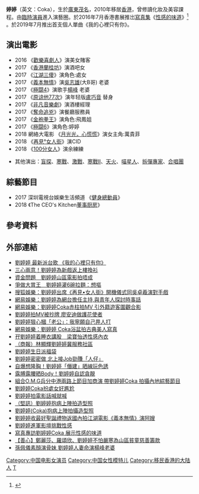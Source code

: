 {{orphan|time=2017-01-18T04:40:14+00:00}}
{{藝人
|姓名 = 刘婷婷
|類型 = 女演员
|圖片 = 
|图片尺寸 = 
|图片简介 = 
|外文名 = 
|外文 =  
|羅馬拼音 = 
|英文名 = Coka 
|暱稱 = 婷婷
|其他藝名 = 
|國籍 = {{PRC}}
|民族 = 
|籍貫 = 
|出生日期 = 9月29日
|出生地點 = {{PRC}}[[廣東省|廣東省]][[茂名市|茂名市]]
|逝世日期 = 
|逝世地點 = 
|職業 = [[演員|演員]]、[[模特|模特]]
|語言 = [[普通話|國語]]、[[粵語|粵語]]
|出道作 = 
|出道日期 = 
|代表作 =
|活躍年代 = 
|唱片公司 =
|經紀公司 =
|網站 = [http://www.artist-hk.com/shop/view.php?sid=13 劉婷婷]
|相關團體 = 
|獎項 = 
|IMDb =
}}

'''婷婷'''（英文：Coka），生於[[廣東|廣東]][[茂名|茂名]]，2010年移居[[香港|香港]]，曾修讀化妝及美容課程。由[[臨時演員|臨時演員]]進入演藝圈。於2016年7月香港書展推岀[[寫真集|寫真集]]《[[性感的味道|性感的味道]]》<ref>{{Cite web |url=http://hk.on.cc/hk/bkn/cnt/entertainment/20160725/bkn-20160725190933346-0725_00862_001.html |title=劉婷婷推出復古寫真圓心願 |accessdate=2017-01-18 |archive-date=2017-01-18 |archive-url=https://web.archive.org/web/20170118222731/http://hk.on.cc/hk/bkn/cnt/entertainment/20160725/bkn-20160725190933346-0725_00862_001.html |dead-url=no }}</ref> 。於2019年7月推出首支個人單曲《我的心裡只有你》。

==演出電影==
*2016 《[[歡樂喜劇人|歡樂喜劇人]]》演美女賭客
*2017 《[[香港蘭桂坊|香港蘭桂坊]]》演酒吧女
*2017 《[[江湖三傻|江湖三傻]]》演角色:處女
*2017 《[[義本無情|義本無情]]》演[[吳志雄|吳志雄]](大B哥) 老婆
*2017 《[[極闘4|極闘4]]》演歌手[[楊峰|楊峰]] 老婆
*2017 《[[原谅他77次|原谅他77次]]》演年轻版[[盧巧音|盧巧音]] 替身
*2017 《[[非凡音樂劇|非凡音樂劇]]》演酒樓經理
*2017 《[[奪命追兇|奪命追兇]]》演餐廳服務員
*2017 《[[金袍拳王|金袍拳王]]》演角色:飛鳳姐
*2017 《[[極闘6|極闘6]]》演角色:婷婷
*2018 網絡大電影 《[[月光光，心慌慌|月光光，心慌慌]]》演女主角:萬貴菲
*2018 《[[再見°女人街|再見°女人街]]》演CID
*2018 《[[100分女人|100分女人]]》演余練練

*其他演出：[[盲探|盲探]]、[[寒戰|寒戰]]、[[激戰_(電影)|激戰]]、[[寒戰II|寒戰II]]、[[天火|天火]]、[[喵星人_(電影)|喵星人]]、[[拆彈專家_(電影)|拆彈專家]]、[[合唱團_(電影)|合唱團]]

==綜藝節目==
*2017 深圳電視台娛樂生活頻道 《[[健身總動員|健身總動員]]》
*2018 《The CEO's Kitchen[[董事厨房|董事厨房]]》

==參考資料==
{{reflist}}

==外部連結==
* [https://www.stars-hk.com/?p=262573 劉婷婷 最新派台歌 《我的心裡只有你》]
* [https://hk.on.cc/hk/bkn/cnt/entertainment/20190323/bkn-20190323031734835-0323_00862_001.html 三心兩意！劉婷婷為新戲返上樓換衫] {{Wayback|url=https://hk.on.cc/hk/bkn/cnt/entertainment/20190323/bkn-20190323031734835-0323_00862_001.html |date=20190326040812 }}
* [https://hk.on.cc/hk/bkn/cnt/entertainment/20190226/bkn-20190226031437477-0226_00862_001.html 資金問題　劉婷婷山區電影拍唔成] {{Wayback|url=https://hk.on.cc/hk/bkn/cnt/entertainment/20190226/bkn-20190226031437477-0226_00862_001.html |date=20190226111153 }}
* [http://hk.on.cc/hk/bkn/cnt/entertainment/20180731/bkn-20180731020331803-0731_00862_001.html 爭做大胃王　劉婷婷灌6碗拉麵：想嘔] {{Wayback|url=http://hk.on.cc/hk/bkn/cnt/entertainment/20180731/bkn-20180731020331803-0731_00862_001.html |date=20180731062143 }} 
* [http://www.sohu.com/a/243259765_100110321 搜狐娛樂：劉婷婷出席《再見•女人街》開機儀式同吳卓羲演對手戲] {{Wayback|url=http://www.sohu.com/a/243259765_100110321 |date=20180731093139 }} 
* [http://ent.163.com/18/0621/22/DKRUQJ0J00034MUP.html 網易娛樂：劉婷婷為網台擔任主持,與青年人探討時事話] {{Wayback|url=http://ent.163.com/18/0621/22/DKRUQJ0J00034MUP.html |date=20180625132433 }}  
* [http://ent.163.com/18/0507/11/DH6VR1N400038793.html 網易娛樂：劉婷婷Coka赤柱拍MV 引外籍遊客圍觀合影] {{Wayback|url=http://ent.163.com/18/0507/11/DH6VR1N400038793.html |date=20180507153549 }}  
* [http://hk.on.cc/hk/bkn/cnt/entertainment/20180504/bkn-20180504153058805-0504_00862_001.html 劉婷婷拍MV被抄牌 廖安迪做護花使者] {{Wayback|url=http://hk.on.cc/hk/bkn/cnt/entertainment/20180504/bkn-20180504153058805-0504_00862_001.html |date=20180504155623 }} 
* [http://hk.on.cc/hk/bkn/cnt/entertainment/20180404/bkn-20180404041549571-0404_00862_001.html 劉婷婷狠心摑「老公」：我寧願自己畀人打] {{Wayback|url=http://hk.on.cc/hk/bkn/cnt/entertainment/20180404/bkn-20180404041549571-0404_00862_001.html |date=20180404200950 }}
* [http://ent.163.com/18/0107/16/D7IH5BNK000333J5.html 網易娛樂：劉婷婷 Coka浴盆拍古典美人寫真] {{Wayback|url=http://ent.163.com/18/0107/16/D7IH5BNK000333J5.html |date=20180507154101 }}  
* [http://hk.on.cc/hk/bkn/cnt/entertainment/20171120/bkn-20171120154910683-1120_00862_001.html 孖劉婷婷着睡衣講股　梁寶怡透性感內衣] 
* [http://www.hkcd.com/content/2017-11/01/content_1069685.html （商報）林顯輝劉婷婷冀服務社區] {{Wayback|url=http://www.hkcd.com/content/2017-11/01/content_1069685.html |date=20171107024532 }} 
* [https://www.singpao.com.hk/index.php?fi=news4&id=47903 劉婷婷生日派福袋] {{Wayback|url=https://www.singpao.com.hk/index.php?fi=news4&id=47903 |date=20171004085207 }} 
* [http://hk.on.cc/hk/bkn/cnt/entertainment/20170921/bkn-20170921041500456-0921_00862_001.html 劉婷婷密密做 北上接Job勁賺「人仔」] {{Wayback|url=http://hk.on.cc/hk/bkn/cnt/entertainment/20170921/bkn-20170921041500456-0921_00862_001.html |date=20170921144940 }} 
* [http://hk.on.cc/hk/bkn/cnt/entertainment/20170828/bkn-20170828163101996-0828_00862_001.html 自爆想隆胸！劉婷婷「僭建」晒線玩色誘] {{Wayback|url=http://hk.on.cc/hk/bkn/cnt/entertainment/20170828/bkn-20170828163101996-0828_00862_001.html |date=20180714162237 }} 
* [http://hk.on.cc/hk/bkn/cnt/entertainment/20170621/bkn-20170621041640786-0621_00862_001.html 露膊露腰晒Body！劉婷婷自認貪靚] {{Wayback|url=http://hk.on.cc/hk/bkn/cnt/entertainment/20170621/bkn-20170621041640786-0621_00862_001.html |date=20170724105519 }} 
*[https://hk.style.yahoo.com/%E7%B5%84%E5%90%88omg%E5%85%B5%E5%88%86%E4%B8%AD%E6%B8%AF%E5%85%A9%E8%B7%AF%E4%B8%8A%E7%AF%80%E7%9B%AE%E5%8A%A0%E5%95%86%E6%BC%94-%E5%B8%B6%E5%8A%89%E5%A9%B7%E5%A9%B7coka-%E6%8B%8D%E6%94%9D%E5%85%A7%E5%9C%B0%E7%B6%9C%E8%97%9D%E7%AF%80%E7%9B%AE-065554045.html 組合O.M.G兵分中港兩路上節目加商演 帶劉婷婷Coka 拍攝內地綜藝節目] {{Wayback|url=https://hk.style.yahoo.com/%E7%B5%84%E5%90%88omg%E5%85%B5%E5%88%86%E4%B8%AD%E6%B8%AF%E5%85%A9%E8%B7%AF%E4%B8%8A%E7%AF%80%E7%9B%AE%E5%8A%A0%E5%95%86%E6%BC%94-%E5%B8%B6%E5%8A%89%E5%A9%B7%E5%A9%B7coka-%E6%8B%8D%E6%94%9D%E5%85%A7%E5%9C%B0%E7%B6%9C%E8%97%9D%E7%AF%80%E7%9B%AE-065554045.html |date=20170518085232 }}
* [https://web.archive.org/web/20170328195939/http://a1c1.com.hk/c1/today?id=18957 劉婷婷Coka扮處女好尷尬]
* [http://www.yes-news.com/62492/劉婷婷拍電影話喊就喊 劉婷婷拍電影話喊就喊] {{Wayback|url=http://www.yes-news.com/62492/%E5%8A%89%E5%A9%B7%E5%A9%B7%E6%8B%8D%E9%9B%BB%E5%BD%B1%E8%A9%B1%E5%96%8A%E5%B0%B1%E5%96%8A |date=20170218064410 }}
* [http://kinliu.hk/blog/2015-07-19-14-16-51/36441-0ee2c99a592266397855fbde03036ba0 （堅訊）劉婷婷抱病上陣拍造型照]
* [http://www.stars-hk.com/?p=207680 劉婷婷(Coka)抱病上陣拍攝造型照]
* [http://www.stars-hk.com/?p=206551 劉婷婷收最好聖誕禮物返國內拍江湖電影《義本無情》演阿嫂]
* [http://www.stars-hk.com/?p=195194 劉婷婷進軍影壇挑戰性感]
* [http://www.stars-hk.com/?p=189778 寫真專訪劉婷婷Coka 展示性感的味道]
* [http://sina.com.hk/news/article/20170227/3/29/49/%E5%96%84%E5%BF%83-%E9%84%AD%E9%BA%97%E8%8E%8E%E7%BE%85%E9%A0%8C%E6%AC%A3%E5%8A%89%E5%A9%B7%E5%A9%B7%E4%B8%8D%E6%80%95%E5%9A%B4%E5%AF%92%E7%82%BA%E5%B1%B1%E5%8D%80%E8%B2%A7%E7%AB%A5%E6%85%88%E5%96%84%E7%B1%8C%E6%AC%BE-7005429.html 【善心】鄭麗莎、羅頌欣、劉婷婷不怕嚴寒為山區貧童慈善籌款] {{Wayback|url=http://sina.com.hk/news/article/20170227/3/29/49/%E5%96%84%E5%BF%83-%E9%84%AD%E9%BA%97%E8%8E%8E%E7%BE%85%E9%A0%8C%E6%AC%A3%E5%8A%89%E5%A9%B7%E5%A9%B7%E4%B8%8D%E6%80%95%E5%9A%B4%E5%AF%92%E7%82%BA%E5%B1%B1%E5%8D%80%E8%B2%A7%E7%AB%A5%E6%85%88%E5%96%84%E7%B1%8C%E6%AC%BE-7005429.html |date=20170301181142 }}
* [https://www.stars-hk.com/?p=212911 孫佩儀素顏演骨妹 劉婷婷人妻命演楊峰老婆]

{{DEFAULTSORT:L}}
[[Category:中国电影女演员|Category:中国电影女演员]]
[[Category:中国女性模特儿|Category:中国女性模特儿]]
[[Category:移民香港的大陆人|Category:移民香港的大陆人]]
[[Category:刘姓|T]]